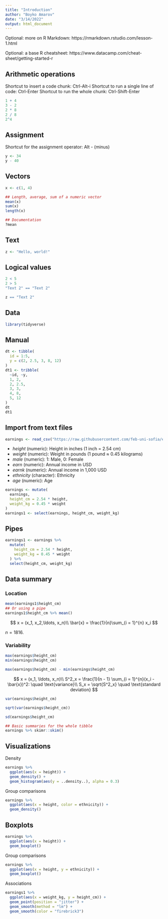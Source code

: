 ```yaml
---
title: "Introduction"
author: "Boyko Amarov"
date: "3/14/2022"
output: html_document
---
```


Optional: more on R Markdown: https://rmarkdown.rstudio.com/lesson-1.html

Optional: a base R cheatsheet: https://www.datacamp.com/cheat-sheet/getting-started-r

## Arithmetic operations

Shortcut to insert a code chunk: Ctrl-Alt-i
Shortcut to run a single line of code: Ctrl-Enter
Shortcut to run the whole chunk: Ctrl-Shift-Enter

```r
1 + 4
3 - 2
2 * 8
2 / 8
2^4
```

## Assignment

Shortcut for the assignment operator: Alt - (minus)
```r
y <- 34
y - 40
```

## Vectors

```r
x <- c(1, 4)
```


```r
## Length, average, sum of a numeric vector
mean(x)
sum(x)
length(x)
```


```r
## Documentation
?mean
```

## Text

```r
z <- "Hello, world!"
```


## Logical values

```r
2 < 5
2 > 5
"Text 2" == "Text 2"
```

```r
z == "Text 2"
```

## Data

```r
library(tidyverse)
```

## Manual

```r
dt <- tibble(
  id = 1:5,
  y = c(2, 2.5, 3, 8, 12)
)
dt1 <- tribble(
  ~id, ~y,
  1, 2,
  2, 2.5,
  3, 3,
  4, 8,
  5, 12
)
dt
dt1
```

## Import from text files

```r
earnings <- read_csv("https://raw.githubusercontent.com/feb-uni-sofia/econometrics2021/main/data/earnings.csv")
```

- _height_ (numeric): Height in inches (1 inch = 2.54 cm)
- _weight_ (numeric): Weight in pounds (1 pound $\approx$ 0.45 kilograms)
- _male_ (numeric): 1: Male, 0: Female
- _earn_ (numeric): Annual income in USD
- _earnk_ (numeric): Annual income in 1,000 USD
- _ethnicity_ (character): Ethnicity
- _age_ (numeric): Age


```r
earnings <- mutate(
  earnings,
  height_cm = 2.54 * height,
  weight_kg = 0.45 * weight
)
earnings1 <- select(earnings, height_cm, weight_kg)
```

## Pipes

```r
earnings1 <- earnings %>%
  mutate(
    height_cm = 2.54 * height,
    weight_kg = 0.45 * weight
  ) %>%
  select(height_cm, weight_kg)
```


## Data summary

### Location

```r
mean(earnings1$height_cm)
## Or using a pipe
earnings1$height_cm %>% mean()
```


$$
x = (x_1, x_2,\ldots, x_n)\\
\bar{x} = \frac{1}{n}\sum_{i = 1}^{n} x_i
$$

$n = 1816$.


### Variability

```r
max(earnings$height_cm)
min(earnings$height_cm)
```

```r
max(earnings$height_cm) - min(earnings$height_cm)
```

$$
x = (x_1, \ldots, x_n)\\
S^2_x = \frac{1}{n - 1} \sum_{i = 1}^{n}(x_i - \bar{x})^2: \quad \text{variance}\\
S_x = \sqrt{S^2_x} \quad \text{standard deviation}
$$

```r
var(earnings$height_cm)
```

```r
sqrt(var(earnings$height_cm))
```

```r
sd(earnings$height_cm)
```

```r
## Basic summaries for the whole tibble
earnings %>% skimr::skim()
```

## Visualizations

Density

```r
earnings %>%
  ggplot(aes(x = height)) +
  geom_density() +
  geom_histogram(aes(y = ..density..), alpha = 0.3)
```

Group comparisons

```r
earnings %>%
  ggplot(aes(x = height, color = ethnicity)) +
  geom_density()
```

## Boxplots

```r
earnings %>%
  ggplot(aes(x = height)) +
  geom_boxplot()
```

Group comparisons

```r
earnings %>%
  ggplot(aes(x = height, y = ethnicity)) +
  geom_boxplot()
```

Associations
```r
earnings1 %>%
  ggplot(aes(x = weight_kg, y = height_cm)) +
  geom_point(position = "jitter") +
  geom_smooth(method = "lm") +
  geom_smooth(color = "firebrick3")
```

